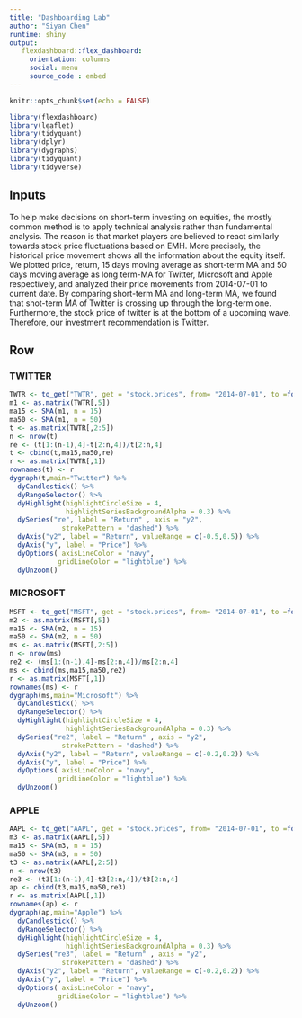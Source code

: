 ```yaml
---
title: "Dashboarding Lab"
author: "Siyan Chen"
runtime: shiny
output: 
   flexdashboard::flex_dashboard:
     orientation: columns
     social: menu
     source_code : embed
---
```


```r
knitr::opts_chunk$set(echo = FALSE)
```


```r
library(flexdashboard)
library(leaflet)
library(tidyquant)
library(dplyr)
library(dygraphs)
library(tidyquant)   
library(tidyverse)
```

Inputs {.sidebar}
-----------------------------------------------------------------------
To help make decisions on short-term investing on equities, the mostly common method is to apply technical analysis rather than fundamental analysis. The reason is that market players are believed to react similarly towards stock price fluctuations based on EMH. More precisely, the historical price movement shows all the information about the equity itself. We plotted price, return, 15 days moving average as short-term MA and 50 days moving average as long term-MA for Twitter, Microsoft and Apple respectively, and analyzed their price movements from 2014-07-01 to current date. By comparing short-term MA and long-term MA, we found that shot-term MA of Twitter is crossing up through the long-term one. Furthermore, the stock price of twitter is at the bottom of a upcoming wave. Therefore, our investment recommendation is Twitter.



Row {.tabset}
-----------------------------------------------------------------------
### TWITTER
```r


TWTR <- tq_get("TWTR", get = "stock.prices", from= "2014-07-01", to =format(Sys.Date(),"%Y-%m-%d"))
m1 <- as.matrix(TWTR[,5])
ma15 <- SMA(m1, n = 15)
ma50 <- SMA(m1, n = 50)
t <- as.matrix(TWTR[,2:5])
n <- nrow(t)
re <- (t[1:(n-1),4]-t[2:n,4])/t[2:n,4]
t <- cbind(t,ma15,ma50,re)
r <- as.matrix(TWTR[,1])
rownames(t) <- r
dygraph(t,main="Twitter") %>%
  dyCandlestick() %>%
  dyRangeSelector() %>%
  dyHighlight(highlightCircleSize = 4,
              highlightSeriesBackgroundAlpha = 0.3) %>%
  dySeries("re", label = "Return" , axis = "y2", 
             strokePattern = "dashed") %>%
  dyAxis("y2", label = "Return", valueRange = c(-0.5,0.5)) %>%
  dyAxis("y", label = "Price") %>%
  dyOptions( axisLineColor = "navy", 
            gridLineColor = "lightblue") %>%
  dyUnzoom()

```

### MICROSOFT
```r

MSFT <- tq_get("MSFT", get = "stock.prices", from= "2014-07-01", to =format(Sys.Date(),"%Y-%m-%d"))
m2 <- as.matrix(MSFT[,5])
ma15 <- SMA(m2, n = 15)
ma50 <- SMA(m2, n = 50)
ms <- as.matrix(MSFT[,2:5])
n <- nrow(ms)
re2 <- (ms[1:(n-1),4]-ms[2:n,4])/ms[2:n,4]
ms <- cbind(ms,ma15,ma50,re2)
r <- as.matrix(MSFT[,1])
rownames(ms) <- r
dygraph(ms,main="Microsoft") %>%
  dyCandlestick() %>%
  dyRangeSelector() %>%
  dyHighlight(highlightCircleSize = 4,
              highlightSeriesBackgroundAlpha = 0.3) %>%
  dySeries("re2", label = "Return" , axis = "y2", 
             strokePattern = "dashed") %>%
  dyAxis("y2", label = "Return", valueRange = c(-0.2,0.2)) %>%
  dyAxis("y", label = "Price") %>%
  dyOptions( axisLineColor = "navy", 
            gridLineColor = "lightblue") %>%
  dyUnzoom()
```

### APPLE
```r

AAPL <- tq_get("AAPL", get = "stock.prices", from= "2014-07-01", to =format(Sys.Date(),"%Y-%m-%d"))
m3 <- as.matrix(AAPL[,5])
ma15 <- SMA(m3, n = 15)
ma50 <- SMA(m3, n = 50)
t3 <- as.matrix(AAPL[,2:5])
n <- nrow(t3)
re3 <- (t3[1:(n-1),4]-t3[2:n,4])/t3[2:n,4]
ap <- cbind(t3,ma15,ma50,re3)
r <- as.matrix(AAPL[,1])
rownames(ap) <- r
dygraph(ap,main="Apple") %>%
  dyCandlestick() %>%
  dyRangeSelector() %>%
  dyHighlight(highlightCircleSize = 4,
              highlightSeriesBackgroundAlpha = 0.3) %>%
  dySeries("re3", label = "Return" , axis = "y2", 
             strokePattern = "dashed") %>%
  dyAxis("y2", label = "Return", valueRange = c(-0.2,0.2)) %>%
  dyAxis("y", label = "Price") %>%
  dyOptions( axisLineColor = "navy", 
            gridLineColor = "lightblue") %>%
  dyUnzoom()
```
